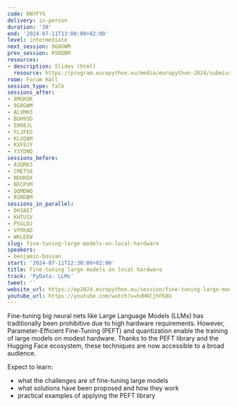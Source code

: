 ```yaml
---
code: DNYFYG
delivery: in-person
duration: '30'
end: '2024-07-11T13:00:00+02:00'
level: intermediate
next_session: 9G8GWM
prev_session: RSRDBM
resources:
- description: Slides (html)
  resource: https://program.europython.eu/media/europython-2024/submissions/DNYFYG/resources/presentation_J01oe7O.html
room: Forum Hall
session_type: Talk
sessions_after:
- 8MGKUK
- 9G8GWM
- ALVMH3
- BUH9SD
- EN98JL
- FLJFEG
- KLXQAM
- KXF8JY
- Y3YDNQ
sessions_before:
- A3QRK3
- CMETS8
- NDUKDX
- NFCPVM
- QQMDWQ
- RSRDBM
sessions_in_parallel:
- DH3AE7
- KHTUSV
- PSGLDJ
- VFMXAD
- WKLEEW
slug: fine-tuning-large-models-on-local-hardware
speakers:
- benjamin-bossan
start: '2024-07-11T12:30:00+02:00'
title: Fine-tuning large models on local hardware
track: 'PyData: LLMs'
tweet: ''
website_url: https://ep2024.europython.eu/session/fine-tuning-large-models-on-local-hardware
youtube_url: https://youtube.com/watch?v=hdHKCjhF68U
---
```


Fine-tuning big neural nets like Large Language Models (LLMs) has traditionally been prohibitive due to high hardware requirements. However, Parameter-Efficient Fine-Tuning (PEFT) and quantization enable the training of large models on modest hardware. Thanks to the PEFT library and the Hugging Face ecosystem, these techniques are now accessible to a broad audience.

Expect to learn:

- what the challenges are of fine-tuning large models
- what solutions have been proposed and how they work
- practical examples of applying the PEFT library

